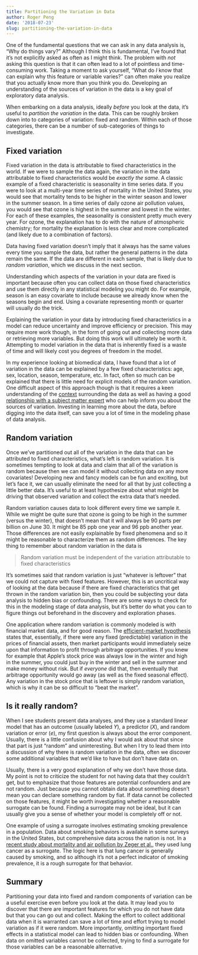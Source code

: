 ```yaml
---
title: Partitioning the Variation in Data
author: Roger Peng
date: '2018-07-23'
slug: partitioning-the-variation-in-data
---
```


One of the fundamental questions that we can ask in any data analysis is, "Why do things vary?" Although I think this is fundamental, I’ve found that it’s not explicitly asked as often as I might think. The problem with *not* asking this question is that it can often lead to a lot of pointless and time-consuming work. Taking a moment to ask yourself, “What do *I* know that can explain why this feature or variable varies?” can often make you realize that you actually know more than you think you do. Developing an understanding of the sources of variation in the data is a key goal of exploratory data analysis.

When embarking on a data analysis, ideally *before* you look at the data, it’s useful to *partition the variation* in the data. This can be roughly broken down into to categories of variation: fixed and random. Within each of those categories, there can be a number of sub-categories of things to investigate.

## Fixed variation

Fixed variation in the data is attributable to fixed characteristics in the world. If we were to sample the data again, the variation in the data attributable to fixed characteristics would be *exactly the same*. A classic example of a fixed characteristic is seasonality in time series data. If you were to look at a multi-year time series of mortality in the United States, you would see that mortality tends to be higher in the winter season and lower in the summer season. In a time series of daily ozone air pollution values, you would see that ozone is highest in the summer and lowest in the winter. For each of these examples, the seasonality is consistent pretty much every year. For ozone, the explanation has to do with the nature of atmospheric chemistry; for mortality the explanation is less clear and more complicated (and likely due to a combination of factors).

Data having fixed variation doesn’t imply that it always has the same values every time you sample the data, but rather the general patterns in the data remain the same. If the data are different in each sample, that is likely due to *random variation*, which we discuss in the next section.

Understanding which aspects of the variation in your data are fixed is important because often you can collect data on those fixed characteristics and use them directly in any statistical modeling you might do. For example, season is an easy covariate to include because we already know when the seasons begin and end. Using a covariate representing month or quarter will usually do the trick. 

Explaining the variation in your data by introducing fixed characteristics in a model can reduce uncertainty and improve efficiency or precision. This may require more work though, in the form of going out and collecting more data or retrieving more variables. But doing this work will ultimately be worth it. Attempting to model variation in the data that is inherently fixed is a waste of time and will likely cost you degrees of freedom in the model.

In my experience looking at biomedical data, I have found that a lot of variation in the data can be explained by a few fixed characteristics: age, sex, location, season, temperature, etc. In fact, often so much can be explained that there is little need for explicit models of the random variation. One difficult aspect of this approach though is that it requires a keen understanding of the [context](https://simplystatistics.org/2018/05/24/context-compatibility-in-data-analysis/) surrounding the data as well as having a good [relationship with a subject matter expert](https://simplystatistics.org/2018/04/30/relationships-in-data-analysis/) who can help inform you about the sources of variation. Investing in learning more about the data, before digging into the data itself, can save you a lot of time in the modeling phase of data analysis.

## Random variation

Once we’ve partitioned out all of the variation in the data that can be attributed to fixed characteristics, what’s left is random variation. It is sometimes tempting to look at data and claim that all of the variation is random because then we can model it without collecting data on any more covariates! Developing new and fancy models can be fun and exciting, but let’s face it, we can usually eliminate the need for all that by just collecting a little better data. It’s useful to at least hypothesize about what might be driving that observed variation and collect the extra data that’s needed.

Random variation causes data to look different every time we sample it. While we might be quite sure that ozone is going to be high in the summer (versus the winter), that doesn’t mean that it will always be 90 parts per billion on June 30. It might be 85 ppb one year and 96 ppb another year. Those differences are not easily explainable by fixed phenomena and so it might be reasonable to characterize them as random differences. The key thing to remember about random variation in the data is

> Random variation must be independent of the variation attributable to fixed characteristics

It’s sometimes said that random variation is just “whatever is leftover” that we could not capture with fixed features. However, this is an uncritical way of looking at the data because if there are fixed characteristics that get thrown in the random variation bin, then you could be subjecting your data analysis to hidden bias or confounding. There are some ways to check for this in the modeling stage of data analysis, but it’s better do what you can to figure things out beforehand in the discovery and exploration phases.

One application where random variation is commonly modeled is with financial market data, and for good reason. The [efficient-market hypothesis](https://en.wikipedia.org/wiki/Efficient-market_hypothesis) states that, essentially, if there were any fixed (predictable) variation in the prices of financial assets, then market participants would immediately seize upon that information to profit through arbitrage opportunities. If you knew for example that Apple’s stock price was always low in the winter and high in the summer, you could just buy in the winter and sell in the summer and make money without risk. But if *everyone* did that, then eventually that arbitrage opportunity would go away (as well as the fixed seasonal effect). Any variation in the stock price that is leftover is simply random variation, which is why it can be so difficult to “beat the market”.


## Is it really random?

When I see students present data analyses, and they use a standard linear model that has an outcome (usually labeled *Y*), a predictor (*X*), and random variation or error (*e*), my first question is always about the error component. Usually, there is a little confusion about why I would ask about that since that part is just “random” and uninteresting. But when I try to lead them into a discussion of why there is random variation in the data, often we discover some additional variables that we’d like to have but don’t have data on. 

Usually, there is a very good explanation of why we don’t have those data. My point is not to criticize the student for not having data that they couldn’t get, but to emphasize that those features are potential confounders and are not random. Just because you cannot obtain data about something doesn’t mean you can declare something random by fiat. If data cannot be collected on those features, it might be worth investigating whether a reasonable surrogate can be found. Finding a surrogate may not be ideal, but it can usually give you a sense of whether your model is completely off or not.

One example of using a surrogate involves estimating smoking prevalence in a population. Data about smoking behaviors is available in some surveys in the United States, but comprehensive data across the nation is not. In a [recent study about mortality and air pollution by Zeger et al.](https://www.ncbi.nlm.nih.gov/pubmed/19079710), they used lung cancer as a surrogate. The logic here is that lung cancer is generally caused by smoking, and so although it’s not a perfect indicator of smoking prevalence, it is a rough surrogate for that behavior.

## Summary

Partitioning your data into fixed and random components of variation can be a useful exercise even before you look at the data. It may lead you to discover that there are important features for which you do not have data but that you can go out and collect. Making the effort to collect additional data when it is warranted can save a lot of time and effort trying to model variation as if it were random. More importantly, omitting important fixed effects in a statistical model can lead to hidden bias or confounding. When data on omitted variables cannot be collected, trying to find a surrogate for those variables can be a reasonable alternative.

